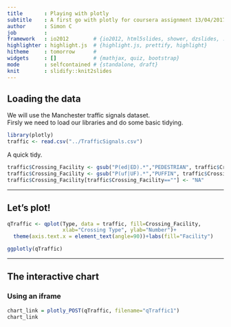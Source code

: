 ```yaml
---
title       : Playing with plotly 
subtitle    : A first go with plotly for coursera assignment 13/04/2017
author      : Simon C 
job         : 
framework   : io2012        # {io2012, html5slides, shower, dzslides, ...}
highlighter : highlight.js  # {highlight.js, prettify, highlight}
hitheme     : tomorrow      # 
widgets     : []            # {mathjax, quiz, bootstrap}
mode        : selfcontained # {standalone, draft}
knit        : slidify::knit2slides
---
```



## Loading the data
We will use the Manchester traffic signals dataset.  
Firsly we need to load our libraries and do some basic tidying.

```r
library(plotly)
traffic <- read.csv("../TrafficSignals.csv")

```


A quick tidy.  

```r
traffic$Crossing_Facility <- gsub("P(ed|ED).*","PEDESTRIAN", traffic$Crossing_Facility)
traffic$Crossing_Facility <- gsub("P(uf|UF).*","PUFFIN", traffic$Crossing_Facility)
traffic$Crossing_Facility[traffic$Crossing_Facility==""] <- "NA"

```

---

## Let's plot!
```r
qTraffic <- qplot(Type, data = traffic, fill=Crossing_Facility, 
                  xlab="Crossing Type", ylab="Number")+
  theme(axis.text.x = element_text(angle=90))+labs(fill="Facility")

ggplotly(qTraffic)

```

---

## The interactive chart
### Using an iframe
```r
chart_link = plotly_POST(qTraffic, filename="qTraffic1")
chart_link
```

